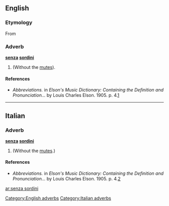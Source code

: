 ==English==

===Etymology===
From {{etyl|it|en}}

===Adverb===
'''[[senza]] [[sordini]]'''

# {{context|music|lang=en}} {{plural of|senza sordino}} (Without the [[mute]]s).

====References====
* ''Abbreviations.'' in ''Elson's Music Dictionary: Containing the Definition and Pronunciation...'' by Louis Charles Elson. 1905. p. 4.[http://books.google.com/books?id=f10NAAAAIAAJ&pg=PA244&lpg=PA244&dq=sordini+music&source=web&ots=bD-E6ZkgAk&sig=ClRMhhM8gwTZ5i3bSZsCNkFtdCk#PPA4,M1]

[[Category:English adverbs]]

----

==Italian==

===Adverb===
'''[[senza]] [[sordini]]'''

# {{context|music|lang=it}} {{plural of|senza sordino}} (Without the [[mute]]s.)

====References====
* ''Abbreviations.'' in ''Elson's Music Dictionary: Containing the Definition and Pronunciation...'' by Louis Charles Elson. 1905. p. 4.[http://books.google.com/books?id=f10NAAAAIAAJ&pg=PA244&lpg=PA244&dq=sordini+music&source=web&ots=bD-E6ZkgAk&sig=ClRMhhM8gwTZ5i3bSZsCNkFtdCk#PPA4,M1]

[[Category:Italian adverbs]]

[[ar:senza sordini]]